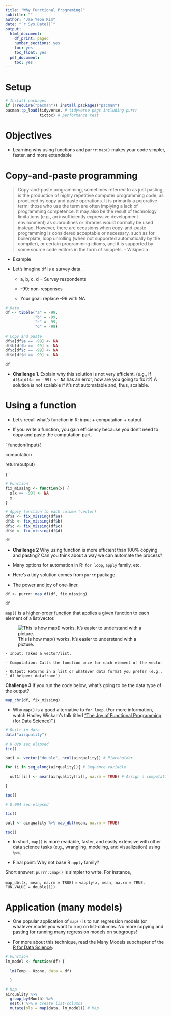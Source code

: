 ```yaml
---
title: "Why Functional Programing?"
subtitle: ""
author: "Jae Yeon Kim"
date: "`r Sys.Date()`"
output:
  html_document:
    df_print: paged
    number_sections: yes
    toc: yes
    toc_float: yes
  pdf_document:
    toc: yes
---
```


# Setup 

```r
# Install packages 
if (!require("pacman")) install.packages("pacman")
pacman::p_load(tidyverse, # tidyverse pkgs including purrr
               tictoc) # performance test 
```

# Objectives 

- Learning why using functions and `purrr:map()` makes your code simpler, faster, and more extendable 

# Copy-and-paste programming 

> Copy-and-paste programming, sometimes referred to as just pasting, is the production of highly repetitive computer programming code, as produced by copy and paste operations. It is primarily a pejorative term; those who use the term are often implying a lack of programming competence. It may also be the result of technology limitations (e.g., an insufficiently expressive development environment) as subroutines or libraries would normally be used instead. However, there are occasions when copy-and-paste programming is considered acceptable or necessary, such as for boilerplate, loop unrolling (when not supported automatically by the compiler), or certain programming idioms, and it is supported by some source code editors in the form of snippets. - Wikipedia 

- Example 

- Let's imagine `df` is a survey data. 

    - a, b, c, d = Survey respondents 

    - -99: non-responses 
    
    - Your goal: replace -99 with NA 
    
```r
# Data
df <- tibble("a" = -99,
             "b" = -99,
             "c" = -99,
             "d" = -99)
             
# Copy and paste 
df$a[df$a == -99] <- NA
df$b[df$b == -99] <- NA
df$c[df$c == -99] <- NA
df$d[df$d == -99] <- NA

df

```

- **Challenge 1**. Explain why this solution is not very efficient. (e.g., If `df$a[df$a == -99] <- NA` has an error, how are you going to fix it?) A solution is not scalable if it's not automatable and, thus, scalable. 

# Using a function 

- Let's recall what's function in R: input + computation + output 

- If you write a function, you gain efficiency because you don't need to copy and paste the computation part. 

`
function(input){
  
  computation 
  
  return(output)

}
`

```r

# Function
fix_missing <- function(x) {
  x[x == -99] <- NA
  x
}

# Apply function to each column (vector)
df$a <- fix_missing(df$a)
df$b <- fix_missing(df$b)
df$c <- fix_missing(df$c)
df$d <- fix_missing(df$d)

df

```

- **Challenge 2** Why using function is more efficient than 100% copying and pasting? Can you think about a way we can automate the process?

- Many options for automation in R: `for loop`, `apply` family, etc. 

- Here's a tidy solution comes from `purrr` package.

- The power and joy of one-liner. 

```r

df <- purrr::map_df(df, fix_missing)

df

```

`map()` is a [higher-order function](https://en.wikipedia.org/wiki/Map_(higher-order_function)) that applies a given function to each element of a list/vector. 

![This is how map() works. It's easier to understand with a picture.](https://d33wubrfki0l68.cloudfront.net/f0494d020aa517ae7b1011cea4c4a9f21702df8b/2577b/diagrams/functionals/map.png)

    - Input: Takes a vector/list. 
    
    - Computation: Calls the function once for each element of the vector 
  
    - Output: Returns in a list or whatever data format you prefer (e.g., `_df helper: dataframe`)

**Challenge 3** If you run the code below, what's going to be the data type of the output?

```r

map_chr(df, fix_missing)

```
- Why `map()` is a good alternative to `for loop`. (For more information, watch Hadley Wickam's talk titled ["The Joy of Functional Programming (for Data Science)"](https://www.youtube.com/watch?v=bzUmK0Y07ck&ab_channel=AssociationforComputingMachinery%28ACM%29).)

```r

# Built-in data 
data("airquality")

# 0.029 sec elapsed 
tic()

out1 <- vector("double", ncol(airquality)) # Placeholder 

for (i in seq_along(airquality)){ # Sequence variable 
  
  out1[[i]] <- mean(airquality[[i]], na.rm = TRUE) # Assign a computation result to each element 
  
}

toc()

# 0.004 sec elapsed 

tic()

out1 <- airquality %>% map_dbl(mean, na.rm = TRUE)

toc()

```
- In short, `map()` is more readable, faster, and easily extensive with other data science tasks (e.g., wrangling, modeling, and visualization) using `%>%`. 

- Final point: Why not base R `apply` family? 

Short answer: `purrr::map()` is simpler to write. For instance, 

`map_dbl(x, mean, na.rm = TRUE)` = `vapply(x, mean, na.rm = TRUE, FUN.VALUE = double(1))`

# Application (many models)

- One popular application of `map()` is to run regression models (or whatever model you want to run) on list-columns. No more copying and pasting for running many regression models on subgroups!

- For more about this technique, read the Many Models subchapter of the [R for Data Science](https://r4ds.had.co.nz/many-models.html#creating-list-columns).

```r

# Function
lm_model <- function(df) {
  
  lm(Temp ~ Ozone, data = df)

  }

# Map
airquality %>%
  group_by(Month) %>%
  nest() %>% # Create list-columns 
  mutate(ols = map(data, lm_model)) # Map 

```

